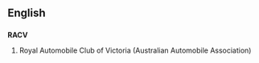 ==English==

==={{initialism}}===
'''RACV'''

# Royal Automobile Club of Victoria (Australian Automobile Association)
{{count page|[[Wiktionary:Page count]]}}
